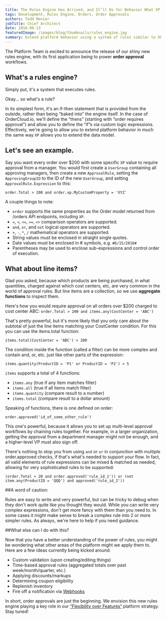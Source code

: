 ```yaml
---
title: The Rules Engine Has Arrived, and It’ll Do for Behavior What XP Did for Data
tags: Development, Rules Engine, Orders, Order Approvals
authors: Todd Menier
jobTitle: Chief Architect
date: 2016-06-13
featuredImage: /images/blog/thumbnails/rules_engine.jpg
summary: Extend platform behavior using a system of rules similar to XP allowing you to extend the data model.
---
```


The Platform Team is excited to announce the release of our shiny new rules engine, with its first application being to power **order approval** workflows.

## What's a rules engine?

Simply put, it's a system that executes rules.

Okay... so what's a rule?

In its simplest form, it's an if-then statement that is provided from the outside, rather than being “baked into” the engine itself. In the case of OrderCloud.io, we'll define the “thens” (starting with “order requires approval”) and allow you to define the “if”s via custom logic expressions. Effectively, we're going to allow you to extend platform behavior in much the same way `XP` allows you to extend the data model.

## Let's see an example.

Say you want every order over \$200 with some specific `XP` value to require approval from a manager. You would first create a `UserGroup` containing all approving managers, then create a new `ApprovalRule`, setting the `ApprovingGroupID` to the ID of the new `UserGroup`, and setting `ApprovalRule.Expression` to this:

`order.Total > 200 and order.xp.MyCustomProperty = 'XYZ'`

A couple things to note:

- `order` supports the same properties as the Order model returned from /orders API endpoints, including `XP`.
- `=`, `<`, `<=`, `>=`, `<>` comparison operators are supported.
- `and`, `or`, and `not` logical operators are supported.
- `+`, `-`, `*`, `/` mathematical operators are supported.
- String values must be enclosed in straight single quotes.
- Date values must be enclosed in # symbols, e.g. `#6/15/2016#`
- Parentheses may be used to enclose sub-expressions and control order of execution.

## What about line items?

Glad you asked, because which products are being purchased, in what quantities, charged against which cost centers, etc, are very common in the world of approval rules. But line items are a collection, so we use **aggregate functions** to inspect them.

Here's how you would require approval on all orders over \$200 charged to cost center ABC:
`order.Total > 200 and items.any(CostCenter = 'ABC')`

That's pretty powerful, but it's more likely that you only care about the subtotal of just the line items matching your CostCenter condition.
For this you can use the items.total function:

`items.total(CostCenter = 'ABC') > 200`

The condition inside the function (called a filter) can be more complex and contain and, or, etc. just like other parts of the expression:

`items.quantity(ProductID = 'P1' or ProductID = 'P2') > 5`

`items` supports a total of 4 functions:

- `items.any` (true if any item matches filter)
- `items.all` (true if all items match filter)
- `items.quantity` (compare result to a number)
- `items.total` (compare result to a dollar amount)

Speaking of functions, there is one defined on order:

`order.approved('id_of_some_other_rule')`

This one's powerful, because it allows you to set up multi-level approval workflows by chaining rules together. For example, in a larger organization, getting the approval from a department manager might not be enough, and a higher-level VP must also sign off.

There's nothing to stop you from using `and` or `or` in conjunction with multiple order.approved checks, if that's what's needed to support your flow. In fact, all valid elements of rule expressions can be mixed & matched as needed, allowing for very sophisticated rules to be supported:

`(order.Total > 20 and order.approved('rule_id_1')) or (not item.any(ProductID = 'QQQ') and approved('rule_id_2'))`

##A word of caution:

Rules are easy to write and very powerful, but can be tricky to debug when they don't work quite like you thought they would. While you can write very complex expressions, don't get more fancy with them than you need to. In some cases it might make sense to break a complex rule into 2 or more simpler rules. As always, we're here to help if you need guidance.

##What else can I do with this?

Now that you have a better understanding of the power of rules, you might be wondering what other areas of the platform might we apply them to. Here are a few ideas currently being kicked around:

- Custom validation (upon creating/editing things)
- Time-based approval rules (aggregated totals over past week/month/quarter, etc.)
- Applying discounts/markups
- Determining coupon eligibility
- Replenish inventory
- Fire off a notification via [Webhooks](https://documentation.ordercloud.io/integration-services/overview/your-first-webhook)

In short, order approvals are just the beginning. We envision this new rules engine playing a key role in our [“Flexibility over Features“]({filename}flexibility-over-features.md) platform strategy. Stay tuned!
